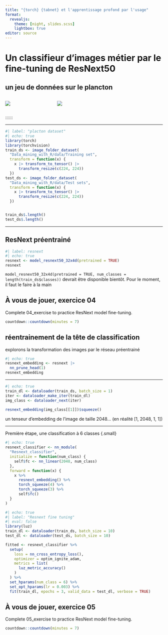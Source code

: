 ```yaml
---
title: "{torch} {tabnet} et l'apprentissage profond par l'usage"
format: 
  revealjs: 
    theme: [night, slides.scss]
    lightbox: true
editor: source
---
```


# Un classifieur d'images métier par le fine-tuning de ResNext50

## un jeu de données sur le plancton

::::: columns
::: {.column width="30%"}
![](images/screenshot_testset_plankton.png)
:::

::: {.column width="70%"}
![](Data_mining_with_R/data/Samples/MTLG.2005-05-24.H1/MTLG.2005-05-24.H1+B2_392.jpg)
:::
:::::

::::::

------------------------------------------------------------------------

```r
#| label: "placton dataset"
#| echo: true
library(torch)
library(torchvision)
train_ds <- image_folder_dataset(
  "Data_mining_with_R/data/Training set",
  transform = function(x) {
    x |> transform_to_tensor() |> 
      transform_resize(c(224, 224))
  })
test_ds <- image_folder_dataset(
  "Data_mining_with_R/data/Test sets",
  transform = function(x) {
    x |> transform_to_tensor() |> 
      transform_resize(c(224, 224))
  })


train_ds$.length()
test_ds$.length()
```

------------------------------------------------------------------------

## ResNext préentrainé

```r
#| label: resnext
#| echo: true
resnext <- model_resnext50_32x4d(pretrained = TRUE)
resnext
```

::: {.notes}

`model_resnext50_32x4d(pretrained = TRUE, num_classes = length(train_ds$classes))` devrait être disponible bientôt. Pour le moment, il faut le faire à la main
:::

## À vous de jouer, exercice 04

::: question
Complete 04_exercise to practice ResNext model fine-tuning.
:::

```r
countdown::countdown(minutes = 7)
```


## réentrainement de la tête de classification

explorons la transformation des images par le réseau préentrainé

```r
#| echo: true
resnext_embedding <- resnext |> 
  nn_prune_head(1)
resnext_embedding
```

------------------------------------------------------------------------

```r
#| echo: true
train_dl <- dataloader(train_ds, batch_size = 1)
iter <- dataloader_make_iter(train_dl)
img_class <- dataloader_next(iter)

resnext_embedding(img_class[[1]])$squeeze()
```

un tenseur d'embedding de l'image de taille 2048... (en réalité [1, 2048, 1, 1])

------------------------------------------------------------------------

Première étape, une classification à 6 classes {.small}
```r
#| echo: true
resnext_classifier <- nn_module(
  "Resnext_classifier",
  initialize = function(num_class) {
    self$fc <- nn_linear(2048, num_class)
  },
  forward = function(x) {
    x %>% 
      resnext_embedding() %>% 
      torch_squeeze(4) %>%
      torch_squeeze(3) %>%
      self$fc()
  }
)

```

```r
#| echo: true
#| label: "Resnext fine tuning"
#| eval: false
library(luz)
train_dl <- dataloader(train_ds, batch_size = 10)
test_dl <- dataloader(test_ds, batch_size = 10)

fitted <- resnext_classifier %>%
  setup(
    loss = nn_cross_entropy_loss(),
    optimizer = optim_ignite_adam,
    metrics = list(
      luz_metric_accuracy()
    )
  ) %>%
  set_hparams(num_class = 6) %>% 
  set_opt_hparams(lr = 0.003) %>%
  fit(train_dl, epochs = 3, valid_data = test_dl, verbose = TRUE)
```
## À vous de jouer, exercice 05

::: question
Complete 05_exercise to practice ResNext model fine-tuning.
:::

```r
countdown::countdown(minutes = 7)
```


